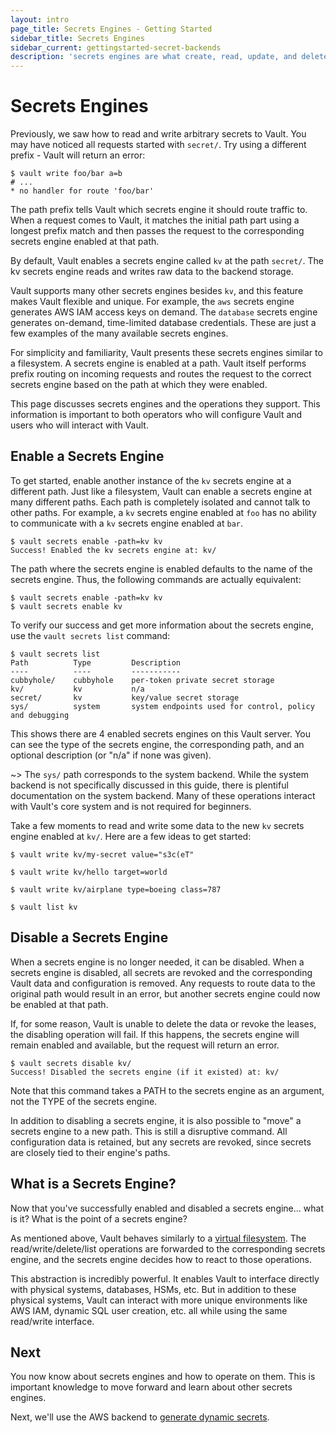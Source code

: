 ```yaml
---
layout: intro
page_title: Secrets Engines - Getting Started
sidebar_title: Secrets Engines
sidebar_current: gettingstarted-secret-backends
description: 'secrets engines are what create, read, update, and delete secrets.'
---
```


# Secrets Engines

Previously, we saw how to read and write arbitrary secrets to Vault. You may
have noticed all requests started with `secret/`. Try using a different prefix -
Vault will return an error:

```text
$ vault write foo/bar a=b
# ...
* no handler for route 'foo/bar'
```

The path prefix tells Vault which secrets engine it should route
traffic to. When a request comes to Vault, it matches the initial path part using a
longest prefix match and then passes the request to the corresponding secrets
engine enabled at that path.

By default, Vault enables a secrets engine called `kv` at the path `secret/`.
The kv secrets engine reads and writes raw data to the backend storage.

Vault supports many other secrets engines besides `kv`, and this feature makes
Vault flexible and unique. For example, the `aws` secrets engine generates AWS
IAM access keys on demand. The `database` secrets engine generates on-demand,
time-limited database credentials. These are just a few examples of the many
available secrets engines.

For simplicity and familiarity, Vault presents these secrets engines similar to
a filesystem. A secrets engine is enabled at a path. Vault itself performs
prefix routing on incoming requests and routes the request to the correct
secrets engine based on the path at which they were enabled.

This page discusses secrets engines and the operations they support. This
information is important to both operators who will configure Vault and users
who will interact with Vault.

## Enable a Secrets Engine

To get started, enable another instance of the `kv` secrets engine at a
different path. Just like a filesystem, Vault can enable a secrets engine at
many different paths. Each path is completely isolated and cannot talk to other
paths. For example, a `kv` secrets engine enabled at `foo` has no ability to
communicate with a `kv` secrets engine enabled at `bar`.

```text
$ vault secrets enable -path=kv kv
Success! Enabled the kv secrets engine at: kv/
```

The path where the secrets engine is enabled defaults to the name of the secrets engine. Thus, the following commands are actually equivalent:

```text
$ vault secrets enable -path=kv kv
$ vault secrets enable kv
```

To verify our success and get more information about the secrets engine, use the
`vault secrets list` command:

```text
$ vault secrets list
Path          Type         Description
----          ----         -----------
cubbyhole/    cubbyhole    per-token private secret storage
kv/           kv           n/a
secret/       kv           key/value secret storage
sys/          system       system endpoints used for control, policy and debugging
```

This shows there are 4 enabled secrets engines on this Vault server. You can see
the type of the secrets engine, the corresponding path, and an optional
description (or "n/a" if none was given).

~> The `sys/` path corresponds to the system backend. While the system backend
is not specifically discussed in this guide, there is plentiful documentation on
the system backend. Many of these operations interact with Vault's core system
and is not required for beginners.

Take a few moments to read and write some data to the new `kv` secrets engine
enabled at `kv/`. Here are a few ideas to get started:

```text
$ vault write kv/my-secret value="s3c(eT"

$ vault write kv/hello target=world

$ vault write kv/airplane type=boeing class=787

$ vault list kv
```

## Disable a Secrets Engine

When a secrets engine is no longer needed, it can be disabled. When a secrets
engine is disabled, all secrets are revoked and the corresponding Vault data and
configuration is removed. Any requests to route data to the original path would
result in an error, but another secrets engine could now be enabled at that
path.

If, for some reason, Vault is unable to delete the data or revoke the leases,
the disabling operation will fail. If this happens, the secrets engine will
remain enabled and available, but the request will return an error.

```text
$ vault secrets disable kv/
Success! Disabled the secrets engine (if it existed) at: kv/
```

Note that this command takes a PATH to the secrets engine as an argument, not
the TYPE of the secrets engine.

In addition to disabling a secrets engine, it is also possible to "move" a
secrets engine to a new path. This is still a disruptive command. All
configuration data is retained, but any secrets are revoked, since secrets are
closely tied to their engine's paths.

## What is a Secrets Engine?

Now that you've successfully enabled and disabled a secrets engine... what is
it? What is the point of a secrets engine?

As mentioned above, Vault behaves similarly to a [virtual filesystem][vfs]. The
read/write/delete/list operations are forwarded to the corresponding secrets
engine, and the secrets engine decides how to react to those operations.

This abstraction is incredibly powerful. It enables Vault to interface directly
with physical systems, databases, HSMs, etc. But in addition to these physical
systems, Vault can interact with more unique environments like AWS IAM, dynamic
SQL user creation, etc. all while using the same read/write interface.

## Next

You now know about secrets engines and how to operate on them. This is important
knowledge to move forward and learn about other secrets engines.

Next, we'll use the AWS backend to
[generate dynamic secrets](/intro/getting-started/dynamic-secrets.html).

[vfs]: https://en.wikipedia.org/wiki/Virtual_file_system
